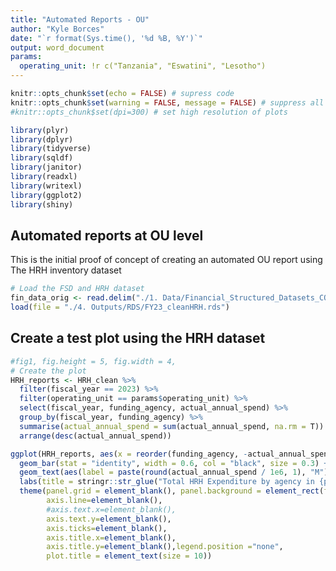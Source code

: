 ```yaml
---
title: "Automated Reports - OU"
author: "Kyle Borces"
date: "`r format(Sys.time(), '%d %B, %Y')`"
output: word_document
params: 
  operating_unit: !r c("Tanzania", "Eswatini", "Lesotho")
---
```


```r
knitr::opts_chunk$set(echo = FALSE) # supress code
knitr::opts_chunk$set(warning = FALSE, message = FALSE) # suppress all warnings
#knitr::opts_chunk$set(dpi=300) # set high resolution of plots

library(plyr)
library(dplyr)
library(tidyverse)
library(sqldf)
library(janitor)
library(readxl)
library(writexl)
library(ggplot2)
library(shiny)

```

## Automated reports at OU level

This is the initial proof of concept of creating an automated OU report using 
The HRH inventory dataset

```r

# Load the FSD and HRH dataset
fin_data_orig <- read.delim("./1. Data/Financial_Structured_Datasets_COP17-23_20231215.txt") 
load(file = "./4. Outputs/RDS/FY23_cleanHRH.rds") 

```

## Create a test plot using the HRH dataset


```r
#fig1, fig.height = 5, fig.width = 4,
# Create the plot
HRH_reports <- HRH_clean %>%
  filter(fiscal_year == 2023) %>%
  filter(operating_unit == params$operating_unit) %>%
  select(fiscal_year, funding_agency, actual_annual_spend) %>%
  group_by(fiscal_year, funding_agency) %>%
  summarise(actual_annual_spend = sum(actual_annual_spend, na.rm = T)) %>%
  arrange(desc(actual_annual_spend))

ggplot(HRH_reports, aes(x = reorder(funding_agency, -actual_annual_spend), y = actual_annual_spend, fill = funding_agency)) +
  geom_bar(stat = "identity", width = 0.6, col = "black", size = 0.3) +
  geom_text(aes(label = paste(round(actual_annual_spend / 1e6, 1), "M"), vjust=-0.5), size = 3) +
  labs(title = stringr::str_glue("Total HRH Expenditure by agency in {params$operating_unit}")) +
  theme(panel.grid = element_blank(), panel.background = element_rect(fill = "white"),
        axis.line=element_blank(),
        #axis.text.x=element_blank(),
        axis.text.y=element_blank(),
        axis.ticks=element_blank(),
        axis.title.x=element_blank(),
        axis.title.y=element_blank(),legend.position ="none",
        plot.title = element_text(size = 10)) 

```


